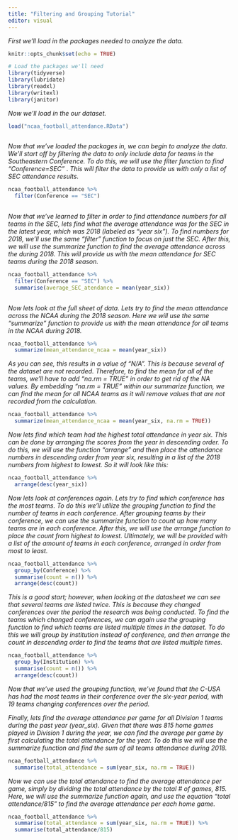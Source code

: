 ```yaml
---
title: "Filtering and Grouping Tutorial"
editor: visual
---
```


*First we'll load in the packages needed to analyze the data.*

```r
knitr::opts_chunk$set(echo = TRUE)

# Load the packages we'll need
library(tidyverse)
library(lubridate)
library(readxl)
library(writexl)
library(janitor)

```

*Now we'll load in the our dataset.*

```r

load("ncaa_football_attendance.RData")
  

```

*Now that we've loaded the packages in, we can begin to analyze the data. We'll start off by filtering the data to only include data for teams in the Southeastern Conference. To do this, we will use the filter function to find "Conference=SEC"* . *This will filter the data to provide us with only a list of SEC attendance results.*

```r

ncaa_football_attendance %>% 
  filter(Conference == "SEC")
  

```

*Now that we've learned to filter in order to find attendance numbers for all teams in the SEC, lets find what the average attendance was for the SEC in the latest year, which was 2018 (labeled as "year six"). To find numbers for 2018, we'll use the same "filter" function to focus on just the SEC. After this, we will use the summarize function to find the average attendance across the during 2018. This will provide us with the mean attendance for SEC teams during the 2018 season.*

```r

ncaa_football_attendance %>% 
  filter(Conference == "SEC") %>% 
  summarise(average_SEC_atendance = mean(year_six))
  

```

*Now lets look at the full sheet of data. Lets try to find the mean attendance across the NCAA during the 2018 season. Here we will use the same "summarize" function to provide us with the mean attendance for all teams in the NCAA during 2018.*

```r

ncaa_football_attendance %>% 
  summarize(mean_attendance_ncaa = mean(year_six))

```

*As you can see, this results in a value of "N/A". This is because several of the dataset are not recorded. Therefore, to find the mean for all of the teams, we'll have to add "na.rm = TRUE" in order to get rid of the NA values.* *By embedding "na.rm = TRUE" within our summarize function, we can find the mean for all NCAA teams as it will remove values that are not recorded from the calculation.*

```r

ncaa_football_attendance %>% 
  summarize(mean_attendance_ncaa = mean(year_six, na.rm = TRUE))

```

*Now lets find which team had the highest total attendance in year six. This can be done by arranging the scores from the year in descending order. To do this, we will use the function "arrange" and then place the attendance numbers in descending order from year six, resulting in a list of the 2018 numbers from highest to lowest. So it will look like this:*

```r

ncaa_football_attendance %>% 
  arrange(desc(year_six))

```

*Now lets look at conferences again. Lets try to find which conference has the most teams. To do this we'll utilize the grouping function to find the number of teams in each conference. After grouping teams by their conference, we can use the summarize function to count up how many teams are in each conference. After this, we will use the arrange function to place the count from highest to lowest. Ultimately, we will be provided with a list of the amount of teams in each conference, arranged in order from most to least.*

```r

ncaa_football_attendance %>% 
  group_by(Conference) %>% 
  summarise(count = n()) %>% 
  arrange(desc(count))

```

*This is a good start; however, when looking at the datasheet we can see that several teams are listed twice. This is because they changed conferences over the period the research was being conducted. To find the teams which changed conferences, we can again use the grouping function to find which teams are listed multiple times in the dataset. To do this we will group by institution instead of conference, and then arrange the count in descending order to find the teams that are listed multiple times.*

```r

ncaa_football_attendance %>% 
  group_by(Institution) %>% 
  summarise(count = n()) %>% 
  arrange(desc(count))

```

*Now that we've used the grouping function, we've found that the C-USA has had the most teams in their conference over the six-year period, with 19 teams changing conferences over the period.*

*Finally, lets find the average attendance per game for all Division 1 teams during the past year (year_six). Given that there was 815 home games played in Division 1 during the year, we can find the average per game by first calculating the total attendance for the year. To do this we will use the summarize function and find the sum of all teams attendance during 2018.*

```r

ncaa_football_attendance %>% 
  summarise(total_attendance = sum(year_six, na.rm = TRUE))

```

*Now we can use the total attendance to find the average attendance per game, simply by dividing the total attendance by the total \# of games, 815. Here, we will use the summarize function again, and use the equation "total attendance/815" to find the average attendance per each home game.*

```r

ncaa_football_attendance %>% 
  summarise(total_attendance = sum(year_six, na.rm = TRUE)) %>% 
  summarise(total_attendance/815)

```
